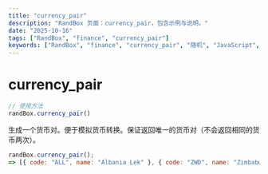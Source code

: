 ```yaml
---
title: "currency_pair"
description: "RandBox 页面：currency_pair，包含示例与说明。"
date: "2025-10-16"
tags: ["RandBox", "finance", "currency_pair"]
keywords: ["RandBox", "finance", "currency_pair", "随机", "JavaScript", "MDX"]
---
```


# currency_pair

```js
// 使用方法
randBox.currency_pair()
```

生成一个货币对。便于模拟货币转换。保证返回唯一的货币对（不会返回相同的货币两次）。

```js
randBox.currency_pair();
=> [{ code: "ALL", name: "Albania Lek" }, { code: "ZWD", name: "Zimbabwe Dollar" }]
```
